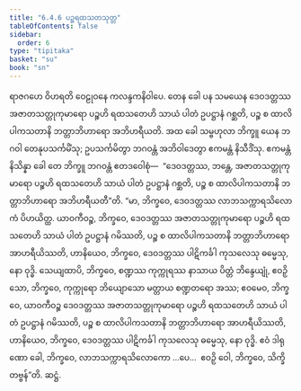 ```yaml
---
title: "6.4.6 ပဉ္စရထသတသုတ္တ"
tableOfContents: false
sidebar:
  order: 6
type: "tipitaka"
basket: "su"
book: "sn"
---
```



<DynamicBreadcrumb />

<Division number="185" book="sn" e="ch" v="18" p="306">

<Paragraph number="1100" book="sn">
ရာဇဂဟေ ဝိဟရတိ ဝေဠုဝနေ ကလန္ဒကနိဝါပေ. တေန ခေါ ပန သမယေန ဒေဝဒတ္တဿ အဇာတသတ္တုကုမာရော ပဉ္စဟိ ရထသတေဟိ သာယံ ပါတံ ဥပဋ္ဌာနံ ဂစ္ဆတိ, ပဉ္စ စ ထာလိပါကသတာနိ ဘတ္တာဘိဟာရော အဘိဟရီယတိ. အထ ခေါ သမ္ဗဟုလာ ဘိက္ခူ ယေန ဘဂဝါ တေနုပသင်္ကမိံသု; ဥပသင်္ကမိတွာ ဘဂဝန္တံ အဘိဝါဒေတွာ ဧကမန္တံ နိသီဒိံသု. ဧကမန္တံ နိသိန္နာ ခေါ တေ ဘိက္ခူ ဘဂဝန္တံ ဧတဒဝေါစုံ—  “ဒေဝဒတ္တဿ, ဘန္တေ, အဇာတသတ္တုကုမာရော ပဉ္စဟိ ရထသတေဟိ သာယံ ပါတံ ဥပဋ္ဌာနံ ဂစ္ဆတိ, ပဉ္စ စ ထာလိပါကသတာနိ ဘတ္တာဘိဟာရော အဘိဟရီယတီ”တိ. “မာ, ဘိက္ခဝေ, ဒေဝဒတ္တဿ လာဘသက္ကာရသိလောကံ ပိဟယိတ္ထ. ယာဝကီဝဉ္စ, ဘိက္ခဝေ, ဒေဝဒတ္တဿ အဇာတသတ္တုကုမာရော ပဉ္စဟိ ရထသတေဟိ သာယံ ပါတံ ဥပဋ္ဌာနံ ဂမိဿတိ, ပဉ္စ စ ထာလိပါကသတာနိ ဘတ္တာဘိဟာရော အာဟရီယိဿတိ, ဟာနိယေဝ, ဘိက္ခဝေ, ဒေဝဒတ္တဿ ပါဋိကင်္ခါ ကုသလေသု ဓမ္မေသု, နော ဝုဒ္ဓိ.
</Paragraph>

<Paragraph number="1101" book="sn">
သေယျထာပိ, ဘိက္ခဝေ, စဏ္ဍဿ ကုက္ကုရဿ နာသာယ ပိတ္တံ ဘိန္ဒေယျုံ, ဧဝဉှိ သော, ဘိက္ခဝေ, ကုက္ကုရော ဘိယျောသော မတ္တာယ စဏ္ဍတရော အဿ; ဧဝမေဝ, ဘိက္ခဝေ, ယာဝကီဝဉ္စ ဒေဝဒတ္တဿ အဇာတသတ္တုကုမာရော ပဉ္စဟိ ရထသတေဟိ သာယံ ပါတံ ဥပဋ္ဌာနံ ဂမိဿတိ, ပဉ္စ စ ထာလိပါကသတာနိ ဘတ္တာဘိဟာရော အာဟရီယိဿတိ, ဟာနိယေဝ, ဘိက္ခဝေ, ဒေဝဒတ္တဿ ပါဋိကင်္ခါ ကုသလေသု ဓမ္မေသု, နော ဝုဒ္ဓိ. ဧဝံ ဒါရုဏော ခေါ, ဘိက္ခဝေ, လာဘသက္ကာရသိလောကော …ပေ…  ဧဝဉှိ ဝေါ, ဘိက္ခဝေ, သိက္ခိတဗ္ဗန်”တိ.

</Paragraph>
</Division>

<Paragraph number="1102" type="center" book="sn">
ဆဋ္ဌံ.
</Paragraph>